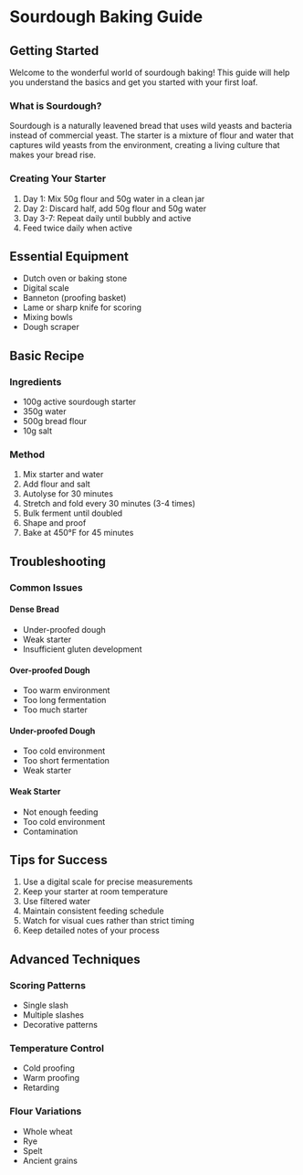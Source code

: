 # Sourdough Baking Guide

## Getting Started

Welcome to the wonderful world of sourdough baking! This guide will help you understand the basics and get you started with your first loaf.

### What is Sourdough?

Sourdough is a naturally leavened bread that uses wild yeasts and bacteria instead of commercial yeast. The starter is a mixture of flour and water that captures wild yeasts from the environment, creating a living culture that makes your bread rise.

### Creating Your Starter

1. Day 1: Mix 50g flour and 50g water in a clean jar
2. Day 2: Discard half, add 50g flour and 50g water
3. Day 3-7: Repeat daily until bubbly and active
4. Feed twice daily when active

## Essential Equipment

- Dutch oven or baking stone
- Digital scale
- Banneton (proofing basket)
- Lame or sharp knife for scoring
- Mixing bowls
- Dough scraper

## Basic Recipe

### Ingredients

- 100g active sourdough starter
- 350g water
- 500g bread flour
- 10g salt

### Method

1. Mix starter and water
2. Add flour and salt
3. Autolyse for 30 minutes
4. Stretch and fold every 30 minutes (3-4 times)
5. Bulk ferment until doubled
6. Shape and proof
7. Bake at 450°F for 45 minutes

## Troubleshooting

### Common Issues

#### Dense Bread
- Under-proofed dough
- Weak starter
- Insufficient gluten development

#### Over-proofed Dough
- Too warm environment
- Too long fermentation
- Too much starter

#### Under-proofed Dough
- Too cold environment
- Too short fermentation
- Weak starter

#### Weak Starter
- Not enough feeding
- Too cold environment
- Contamination

## Tips for Success

1. Use a digital scale for precise measurements
2. Keep your starter at room temperature
3. Use filtered water
4. Maintain consistent feeding schedule
5. Watch for visual cues rather than strict timing
6. Keep detailed notes of your process

## Advanced Techniques

### Scoring Patterns
- Single slash
- Multiple slashes
- Decorative patterns

### Temperature Control
- Cold proofing
- Warm proofing
- Retarding

### Flour Variations
- Whole wheat
- Rye
- Spelt
- Ancient grains 